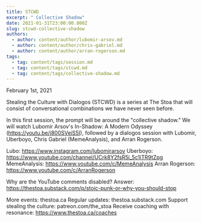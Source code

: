 ```yaml
---
title: STCWD
excerpt: " Collective Shadow"
date: 2021-01-31T23:00:00.000Z
slug: stcwd-collective-shadow
authors:
  - author: content/author/lubomir-arsov.md
  - author: content/author/chris-gabriel.md
  - author: content/author/arran-rogerson.md
tags:
  - tag: content/tags/session.md
  - tag: content/tags/stcwd.md
  - tag: content/tags/collective-shadow.md
---
```


February 1st, 2021

Stealing the Culture with Dialogos (STCWD) is a series at The Stoa that will consist of conversational combinations we have never seen before.

In this first session, the prompt will be around the "collective shadow." We will watch Lubomir Arsov's In-Shadow: A Modern Odyssey (https://youtu.be/j800SVeiS5I), followed by a dialogos session with Lubomir, Uberboyo, Chris Gabriel (MemeAnalysis), and Arran Rogerson.

Lubo: https://www.instagram.com/lubomirarsov
Uberboyo: https://www.youtube.com/channel/UCrk8Y2fsR5i_5c1iTR9tZpg
MemeAnalysis: https://www.youtube.com/c/MemeAnalysis
Arran Rogerson: https://www.youtube.com/c/ArranRogerson

Why are the YouTube comments disabled? Answer: https://thestoa.substack.com/p/stoic-punk-or-why-you-should-stop

More events: thestoa.ca
Regular updates: thestoa.substack.com
Support stealing the culture: patreon.com/the_stoa
Receive coaching with resonance: https://www.thestoa.ca/coaches
